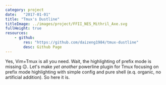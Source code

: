 ```yaml
---
category: project
date:   "2017-01-01"
title: "Tmux's Dustline"
titleImage: ../images/project/FFII_NES_Mithril_Axe.svg
fullHeight: true
resources:
    - github:
        res: "https://github.com/daizeng1984/tmux-dustline"
        desc: Github Page
---
```

Yes, Vim+Tmux is all you need. Wait, the highlighting of prefix mode is missing 😉. Let's make *yet another* powerline plugin for Tmux focusing on prefix mode highlighting with simple config and pure shell (e.q. organic, no artificial addition). So here it is.

